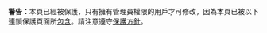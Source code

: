 <div id="cascadeprotectedwarning">
<strong>警告：</strong>本頁已經被保護，只有擁有管理員權限的用戶才可修改，因為本頁已被以下連鎖保護頁面所[[Wikipedia:嵌入包含|包含]]。請注意遵守[[Wikipedia:保護方針|保護方針]]。

{{fmbox warning ruler}}
</div>